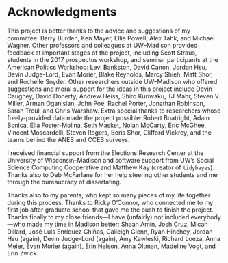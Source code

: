 # Acknowledgments {-}

This project is better thanks to the advice and suggestions of my committee: Barry Burden, Ken Mayer, Ellie Powell, Alex Tahk, and Michael Wagner. 
Other professors and colleagues at UW–Madison provided feedback at important stages of the project, including Scott Straus, students in the 2017 prospectus workshop, and seminar participants at the American Politics Workshop: Levi Bankston, David Canon, Jordan Hsu, Devin Judge-Lord, Evan Morier, Blake Reynolds, Marcy Shieh, Matt Shor, and Rochelle Snyder. 
Other researchers outside UW–Madison who offered suggestions and moral support for the ideas in this project include Devin Caughey, David Doherty, Andrew Heiss, Shiro Kuriwaku, TJ Mahr, Steven V. Miller, Arman Oganisian, John Poe, Rachel Porter, Jonathan Robinson, Sarah Treul, and Chris Warshaw.
Extra special thanks to researchers whose freely-provided data made the project possible: Robert Boatright, Adam Bonica, Ella Foster-Molina, Seth Masket, Nolan McCarty, Eric McGhee, Vincent Moscardelli, Steven Rogers, Boris Shor, Clifford Vickrey, and the teams behind the ANES and CCES surveys.

I received financial support from the Elections Research Center at the University of Wisconsin–Madison and software support from UW's Social Science Computing Cooperative and Matthew Kay (creator of `tidybayes`).
Thanks also to Deb McFarlane for her help steering other students and me through the bureaucracy of dissertating.

Thanks also to my parents, who kept so many pieces of my life together during this process.
Thanks to Ricky O'Connor, who connected me to my first job after graduate school that gave me the push to finish the project.
Thanks finally to my close friends—I have (unfairly) not included everybody—who made my time in Madison better: Shaan Amin, Josh Cruz, Micah Dillard, José Luis Enríquez Chiñas, Caileigh Glenn, Ryan Hinchey, Jordan Hsu (again), Devin Judge-Lord (again), Amy Kawleski, Richard Loeza, Anna Meier, Evan Morier (again), Erin Nelson, Anna Oltman, Madeline Vogt, and Erin Zwick.
